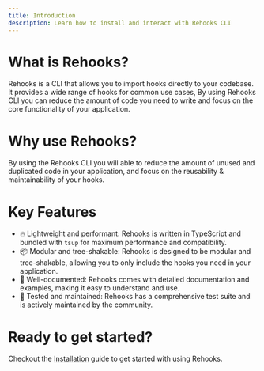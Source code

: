 ```yaml
---
title: Introduction
description: Learn how to install and interact with Rehooks CLI
---
```


# What is Rehooks?

Rehooks is a CLI that allows you to import hooks directly to your codebase. It provides a wide range of hooks for common use cases, By using Rehooks CLI you can reduce the amount of code you need to write and focus on the core functionality of your application.

# Why use Rehooks?

By using the Rehooks CLI you will able to reduce the amount of unused and duplicated code in your application, and focus on the reusability & maintainability of your hooks.

# Key Features

- 🔥 Lightweight and performant: Rehooks is written in TypeScript and bundled with `tsup` for maximum performance and compatibility.
- 📦 Modular and tree-shakable: Rehooks is designed to be modular and tree-shakable, allowing you to only include the hooks you need in your application.
- 📝 Well-documented: Rehooks comes with detailed documentation and examples, making it easy to understand and use.
- 💪 Tested and maintained: Rehooks has a comprehensive test suite and is actively maintained by the community.

# Ready to get started?

Checkout the [Installation](/docs/getting-started) guide to get started with using Rehooks.

<Cards>
  <Card
    title="Checkout on NPM"
    href="https://www.npmjs.com/package/rehooks-ts"
  />
  <Card
    title="Report bugs, suggest features, or contribute"
    href="https://github.com/pyr33x/rehooks-ts"
  />
</Cards>
